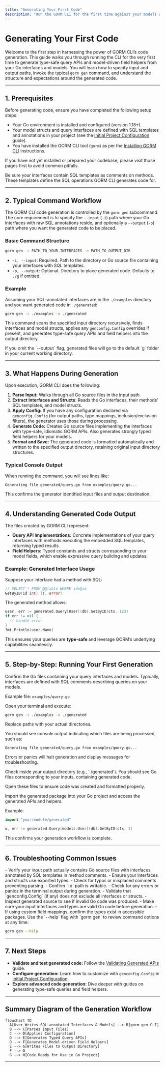```yaml
---
title: "Generating Your First Code"
description: "Run the GORM CLI for the first time against your models and interfaces, specifying input and output paths. Explains the typical `gorm gen` command workflow and what code output to expect."
---
```


# Generating Your First Code

Welcome to the first step in harnessing the power of GORM CLI’s code generation. This guide walks you through running the CLI for the very first time to generate type-safe query APIs and model-driven field helpers from your Go interfaces and models. You will learn how to specify input and output paths, invoke the typical `gorm gen` command, and understand the structure and expectations around the generated code.

---

## 1. Prerequisites

Before generating code, ensure you have completed the following setup steps:

- Your Go environment is installed and configured (version 1.18+).
- Your model structs and query interfaces are defined with SQL templates and annotations in your project (see the [Initial Project Configuration](../setup-installation/cli-configuration) guide).
- You have installed the GORM CLI tool (`gorm`) as per the [Installing GORM CLI](../setup-installation/cli-installation) instructions.

If you have not yet installed or prepared your codebase, please visit those pages first to avoid common pitfalls.

<Check>
Be sure your interfaces contain SQL templates as comments on methods. These templates define the SQL operations GORM CLI generates code for.
</Check>

---

## 2. Typical Command Workflow

The GORM CLI code generation is controlled by the `gorm gen` subcommand. The core requirement is to specify the `--input` (`-i`) path where your Go interfaces with raw SQL annotations reside, and optionally a `--output` (`-o`) path where you want the generated code to be placed.

### Basic Command Structure

```bash
gorm gen -i PATH_TO_YOUR_INTERFACES -o PATH_TO_OUTPUT_DIR
```

- `-i, --input`: Required. Path to the directory or Go source file containing your interfaces with SQL templates.
- `-o, --output`: Optional. Directory to place generated code. Defaults to `./g` if omitted.

### Example

Assuming your SQL-annotated interfaces are in the `./examples` directory and you want generated code in `./generated`:

```bash
gorm gen -i ./examples -o ./generated
```

This command scans the specified input directory recursively, finds interfaces and model structs, applies any `genconfig.Config` overrides if present, and generates type-safe query APIs and field helpers into the output directory.

<Info>
If you omit the `--output` flag, generated files will go to the default `g` folder in your current working directory.
</Info>

---

## 3. What Happens During Generation

Upon execution, GORM CLI does the following:

1. **Parse Input:** Walks through all Go source files in the input path.
2. **Extract Interfaces and Structs:** Reads the Go interfaces, their methods’ SQL templates, and model structs.
3. **Apply Config:** If you have any configuration declared via `genconfig.Config` (for output paths, type mappings, inclusion/exclusion filters), the generator uses those during processing.
4. **Generate Code:** Creates Go source files implementing the interfaces with type-safe, idiomatic GORM APIs. Also generates strongly typed field helpers for your models.
5. **Format and Save:** The generated code is formatted automatically and written to the specified output directory, retaining original input directory structures.

### Typical Console Output

When running the command, you will see lines like:

```
Generating file generated/query.go from examples/query.go...
```

This confirms the generator identified input files and output destination.

---

## 4. Understanding Generated Code Output

The files created by GORM CLI represent:

- **Query API Implementations:** Concrete implementations of your query interfaces with methods executing the embedded SQL templates, returning typed results.
- **Field Helpers:** Typed constants and structs corresponding to your model fields, which enable expressive query building and updates.

### Example: Generated Interface Usage

Suppose your interface had a method with SQL:

```go
// SELECT * FROM @@table WHERE id=@id
GetByID(id int) (T, error)
```

The generated method allows:

```go
user, err := generated.Query[User](db).GetByID(ctx, 123)
if err != nil {
  // handle error
}
fmt.Println(user.Name)
```

This ensures your queries are **type-safe** and leverage GORM’s underlying capabilities seamlessly.

---

## 5. Step-by-Step: Running Your First Generation

<Steps>
<Step title="Step 1: Locate Your SQL-annotated Interfaces">
Confirm the Go files containing your query interfaces and models. Typically, interfaces are defined with SQL comments describing queries on your models.

Example file: `examples/query.go`
</Step>

<Step title="Step 2: Run the GORM CLI Generation Command">
Open your terminal and execute:

```bash
gorm gen -i ./examples -o ./generated
```

Replace paths with your actual directories.
</Step>

<Step title="Step 3: Monitor the Output">
You should see console output indicating which files are being processed, such as:

```
Generating file generated/query.go from examples/query.go...
```

Errors or panics will halt generation and display messages for troubleshooting.
</Step>

<Step title="Step 4: Verify Generated Files">
Check inside your output directory (e.g., `./generated`). You should see Go files corresponding to your inputs, containing generated code.

Open these files to ensure code was created and formatted properly.
</Step>

<Step title="Step 5: Use Generated Code in Your Project">
Import the generated package into your Go project and access the generated APIs and helpers.

Example:

```go
import "your/module/generated"

u, err := generated.Query[models.User](db).GetByID(ctx, 1)
```

This confirms your generation workflow is complete.
</Step>
</Steps>

---

## 6. Troubleshooting Common Issues

<AccordionGroup title="Troubleshooting Code Generation">
<Accordion title="The generator reports 'no interfaces found'">
- Verify your input path actually contains Go source files with interfaces annotated by SQL templates in method comments.
- Ensure your interfaces and structs use exported types.
- Check for typos or misplaced comments preventing parsing.
</Accordion>

<Accordion title="Output directory is empty after running generation">
- Confirm `-o` path is writable.
- Check for any errors or panics in the terminal output during generation.
- Validate that `genconfig.Config` (if any) does not exclude all interfaces or structs.
</Accordion>

<Accordion title="Generated code has compile errors">
- Inspect generated source to see if invalid Go code was produced.
- Make sure your input interfaces and types are valid Go code before generation.
- If using custom field mappings, confirm the types exist in accessible packages.
</Accordion>
</AccordionGroup>

<Tip>
Use the `--help` flag with `gorm gen` to review command options at any time:

```bash
gorm gen --help
```
</Tip>

---

## 7. Next Steps

- **Validate and test generated code:** Follow the [Validating Generated APIs](../first-use-validation/validate-generated-code) guide.
- **Configure generation:** Learn how to customize with `genconfig.Config` in [Initial Project Configuration](../setup-installation/cli-configuration).
- **Explore advanced code generation:** Dive deeper with guides on generating type-safe queries and field helpers.

---

## Summary Diagram of the Generation Workflow

```mermaid
flowchart TD
  A[User Writes SQL-annotated Interfaces & Models] --> B[gorm gen CLI]
  B --> C[Parses Input Files]
  C --> D[Applies Configuration]
  D --> E[Generates Typed Query APIs]
  D --> F[Generates Model-driven Field Helpers]
  E --> G[Writes Files to Output Directory]
  F --> G
  G --> H[Code Ready for Use in Go Project]
```

---